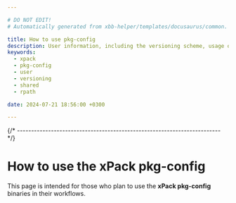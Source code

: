 ```yaml
---

# DO NOT EDIT!
# Automatically generated from xbb-helper/templates/docusaurus/common.

title: How to use pkg-config
description: User information, including the versioning scheme, usage of shared libraries, and RPATH configuration on GNU/Linux.
keywords:
  - xpack
  - pkg-config
  - user
  - versioning
  - shared
  - rpath

date: 2024-07-21 18:56:00 +0300

---
```




{/* ------------------------------------------------------------------------ */}

# How to use the xPack pkg-config

This page is intended for those who plan
to use the **xPack pkg-config** binaries in their workflows.

<Versioning/>

<LibrariesAndRpath/>

<More/>

<UseInTesting/>
